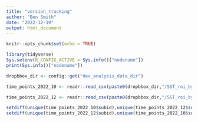 ```yaml
---
title: "version_tracking"
author: "Ben Smith"
date: "2022-12-19"
output: html_document
---
```





```r
knitr::opts_chunk$set(echo = TRUE)

library(tidyverse)
Sys.setenv(R_CONFIG_ACTIVE = Sys.info()["nodename"])
print(Sys.info()["nodename"])

dropbbox_dir <- config::get("dev_analysis_data_dir")


```



```r
time_points_2022_10 <- readr::read_csv(paste0(dropbbox_dir,"/SST_roi_by_time_point_oct.csv"))

time_points_2022_12 <- readr::read_csv(paste0(dropbbox_dir,"/SST_roi_by_time_point_2022-12-16.csv"))
```




```r

setdiff(unique(time_points_2022_10$subid),unique(time_points_2022_12$subid))
setdiff(unique(time_points_2022_12$subid),unique(time_points_2022_10$subid))



```






